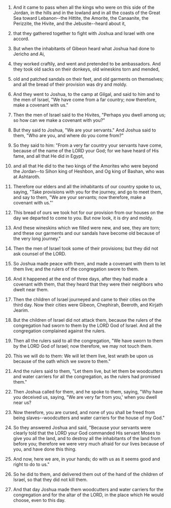 
1. And it came to pass when all the kings who were on this side of the Jordan, in the hills and in the lowland and in all the coasts of the Great Sea toward Lebanon--the Hittite, the Amorite, the Canaanite, the Perizzite, the Hivite, and the Jebusite--heard about it,

2. that they gathered together to fight with Joshua and Israel with one accord.

3. But when the inhabitants of Gibeon heard what Joshua had done to Jericho and Ai,

4. they worked craftily, and went and pretended to be ambassadors. And they took old sacks on their donkeys, old wineskins torn and mended,

5. old and patched sandals on their feet, and old garments on themselves; and all the bread of their provision was dry and moldy.

6. And they went to Joshua, to the camp at Gilgal, and said to him and to the men of Israel, "We have come from a far country; now therefore, make a covenant with us."

7. Then the men of Israel said to the Hivites, "Perhaps you dwell among us; so how can we make a covenant with you?"

8. But they said to Joshua, "We are your servants." And Joshua said to them, "Who are you, and where do you come from?"

9. So they said to him: "From a very far country your servants have come, because of the name of the LORD your God; for we have heard of His fame, and all that He did in Egypt,

10. and all that He did to the two kings of the Amorites who were beyond the Jordan--to Sihon king of Heshbon, and Og king of Bashan, who was at Ashtaroth.

11. Therefore our elders and all the inhabitants of our country spoke to us, saying, "Take provisions with you for the journey, and go to meet them, and say to them, "We are your servants; now therefore, make a covenant with us."'

12. This bread of ours we took hot for our provision from our houses on the day we departed to come to you. But now look, it is dry and moldy.

13. And these wineskins which we filled were new, and see, they are torn; and these our garments and our sandals have become old because of the very long journey."

14. Then the men of Israel took some of their provisions; but they did not ask counsel of the LORD.

15. So Joshua made peace with them, and made a covenant with them to let them live; and the rulers of the congregation swore to them.

16. And it happened at the end of three days, after they had made a covenant with them, that they heard that they were their neighbors who dwelt near them.

17. Then the children of Israel journeyed and came to their cities on the third day. Now their cities were Gibeon, Chephirah, Beeroth, and Kirjath Jearim.

18. But the children of Israel did not attack them, because the rulers of the congregation had sworn to them by the LORD God of Israel. And all the congregation complained against the rulers.

19. Then all the rulers said to all the congregation, "We have sworn to them by the LORD God of Israel; now therefore, we may not touch them.

20. This we will do to them: We will let them live, lest wrath be upon us because of the oath which we swore to them."

21. And the rulers said to them, "Let them live, but let them be woodcutters and water carriers for all the congregation, as the rulers had promised them."

22. Then Joshua called for them, and he spoke to them, saying, "Why have you deceived us, saying, "We are very far from you,' when you dwell near us?

23. Now therefore, you are cursed, and none of you shall be freed from being slaves--woodcutters and water carriers for the house of my God."

24. So they answered Joshua and said, "Because your servants were clearly told that the LORD your God commanded His servant Moses to give you all the land, and to destroy all the inhabitants of the land from before you; therefore we were very much afraid for our lives because of you, and have done this thing.

25. And now, here we are, in your hands; do with us as it seems good and right to do to us."

26. So he did to them, and delivered them out of the hand of the children of Israel, so that they did not kill them.

27. And that day Joshua made them woodcutters and water carriers for the congregation and for the altar of the LORD, in the place which He would choose, even to this day.


